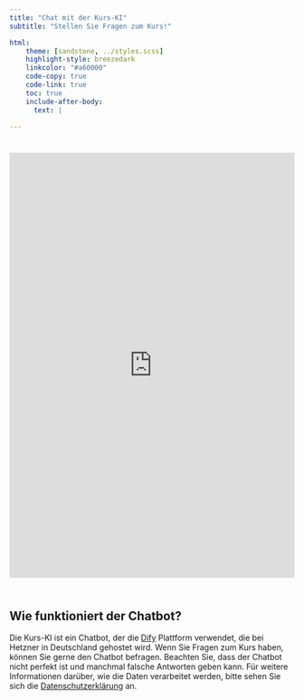 ```yaml
---
title: "Chat mit der Kurs-KI"
subtitle: "Stellen Sie Fragen zum Kurs!"

html:
    theme: [sandstone, ../styles.scss]
    highlight-style: breezedark
    linkcolor: "#a60000"
    code-copy: true
    code-link: true
    toc: true
    include-after-body: 
      text: |

---
```



```{=html}
<iframe
 src="https://flow.byndsim.com/chatbot/oj8UtJHplG4byLvd"
 style="width: 100%; height: 750px; border: none; overflow: auto; margin-top: 25px; margin-bottom: 25px;"
 frameborder="0">
</iframe>
```

## Wie funktioniert der Chatbot?

Die Kurs-KI ist ein Chatbot, der die [Dify](https://dify.byndsim.com/) Plattform verwendet, die bei Hetzner in Deutschland gehostet wird. Wenn Sie Fragen zum Kurs haben, können Sie gerne den Chatbot befragen. Beachten Sie, dass der Chatbot nicht perfekt ist und manchmal falsche Antworten geben kann. Für weitere Informationen darüber, wie die Daten verarbeitet werden, bitte sehen Sie sich die [Datenschutzerklärung](privacy.qmd) an.